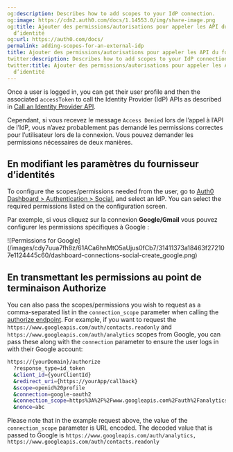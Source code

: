 ```yaml
---
og:description: Describes how to add scopes to your IdP connection.
og:image: https://cdn2.auth0.com/docs/1.14553.0/img/share-image.png
og:title: Ajouter des permissions/autorisations pour appeler les API du fournisseur
  d’identité
og:url: https://auth0.com/docs/
permalink: adding-scopes-for-an-external-idp
title: Ajouter des permissions/autorisations pour appeler les API du fournisseur d’identité
twitter:description: Describes how to add scopes to your IdP connection.
twitter:title: Ajouter des permissions/autorisations pour appeler les API du fournisseur
  d’identité
---
```


Once a user is logged in, you can get their user profile and then the associated `accessToken` to call the <Tooltip tip="Identity Provider (IdP): Service that stores and manages digital identities." cta="View Glossary" href="/docs/glossary?term=Identity+Provider">Identity Provider</Tooltip> (IdP) APIs as described in [Call an Identity Provider API](/docs/authenticate/identity-providers/calling-an-external-idp-api).

Cependant, si vous recevez le message `Access Denied` lors de l’appel à l’API de l’IdP, vous n’avez probablement pas demandé les permissions correctes pour l’utilisateur lors de la connexion. Vous pouvez demander les permissions nécessaires de deux manières.

## En modifiant les paramètres du fournisseur d’identités

To configure the scopes/permissions needed from the user, go to [Auth0 Dashboard > Authentication > Social](https://manage.auth0.com/#/connections/social), and select an IdP. You can select the required permissions listed on the configuration screen.

Par exemple, si vous cliquez sur la connexion **Google/Gmail** vous pouvez configurer les permissions spécifiques à Google :

<Frame>![Permissions for Google](/images/cdy7uua7fh8z/61ACa6hnMtO5aUjus0fCb7/31411373a18463f272107e1124445c60/dashboard-connections-social-create_google.png)</Frame>

## En transmettant les permissions au point de terminaison Authorize

You can also pass the scopes/permissions you wish to request as a comma-separated list in the `connection_scope` parameter when calling the [authorize endpoint](https://auth0.com/docs/api/authentication#login). For example, if you want to request the `https://www.googleapis.com/auth/contacts.readonly` and `https://www.googleapis.com/auth/analytics` scopes from Google, you can pass these along with the `connection` parameter to ensure the user logs in with their Google account:

```sh lines
https://{yourDomain}/authorize
  ?response_type=id_token
  &client_id={yourClientId}
  &redirect_uri={https://yourApp/callback}
  &scope=openid%20profile
  &connection=google-oauth2
  &connection_scope=https%3A%2F%2Fwww.googleapis.com%2Fauth%2Fanalytics%2Chttps%3A%2F%2Fwww.googleapis.com%2Fauth%2Fcontacts.readonly
  &nonce=abc
```






<Callout icon="file-lines" color="#0EA5E9" iconType="regular">

Please note that in the example request above, the value of the `connection_scope` parameter is URL encoded. The decoded value that is passed to Google is `https://www.googleapis.com/auth/analytics, https://www.googleapis.com/auth/contacts.readonly`

</Callout>